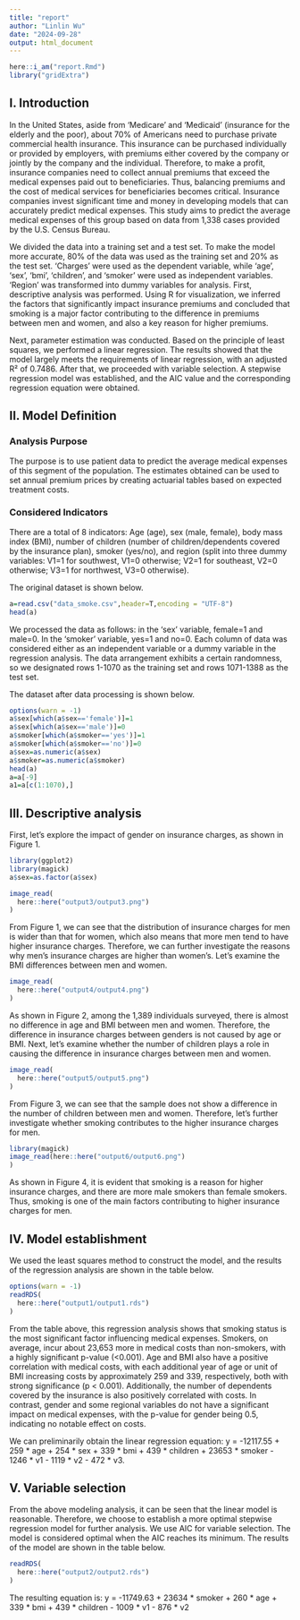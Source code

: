 ```yaml
---
title: "report"
author: "Linlin Wu"
date: "2024-09-28"
output: html_document
---
```

```r
here::i_am("report.Rmd")
library("gridExtra")
```
## I. Introduction

In the United States, aside from 'Medicare' and 'Medicaid' (insurance for the elderly and the poor), about 70% of Americans need to purchase private commercial health insurance. This insurance can be purchased individually or provided by employers, with premiums either covered by the company or jointly by the company and the individual. Therefore, to make a profit, insurance companies need to collect annual premiums that exceed the medical expenses paid out to beneficiaries. Thus, balancing premiums and the cost of medical services for beneficiaries becomes critical. Insurance companies invest significant time and money in developing models that can accurately predict medical expenses. This study aims to predict the average medical expenses of this group based on data from 1,338 cases provided by the U.S. Census Bureau.

We divided the data into a training set and a test set. To make the model more accurate, 80% of the data was used as the training set and 20% as the test set. 'Charges' were used as the dependent variable, while 'age', 'sex', 'bmi', 'children', and 'smoker' were used as independent variables. 'Region' was transformed into dummy variables for analysis. First, descriptive analysis was performed. Using R for visualization, we inferred the factors that significantly impact insurance premiums and concluded that smoking is a major factor contributing to the difference in premiums between men and women, and also a key reason for higher premiums.

Next, parameter estimation was conducted. Based on the principle of least squares, we performed a linear regression. The results showed that the model largely meets the requirements of linear regression, with an adjusted R² of 0.7486. After that, we proceeded with variable selection. A stepwise regression model was established, and the AIC value and the corresponding regression equation were obtained.

## II. Model Definition

### Analysis Purpose 
The purpose is to use patient data to predict the average medical expenses of this segment of the population. The estimates obtained can be used to set annual premium prices by creating actuarial tables based on expected treatment costs.

### Considered Indicators 
There are a total of 8 indicators: Age (age), sex (male, female), body mass index (BMI), number of children (number of children/dependents covered by the insurance plan), smoker (yes/no), and region (split into three dummy variables: V1=1 for southwest, V1=0 otherwise; V2=1 for southeast, V2=0 otherwise; V3=1 for northwest, V3=0 otherwise).

The original dataset is shown below.
```r
a=read.csv("data_smoke.csv",header=T,encoding = "UTF-8")
head(a)
```

We processed the data as follows: in the 'sex' variable, female=1 and male=0. In the 'smoker' variable, yes=1 and no=0. Each column of data was considered either as an independent variable or a dummy variable in the regression analysis. The data arrangement exhibits a certain randomness, so we designated rows 1-1070 as the training set and rows 1071-1388 as the test set.

The dataset after data processing is shown below.

```r
options(warn = -1)
a$sex[which(a$sex=='female')]=1
a$sex[which(a$sex=='male')]=0
a$smoker[which(a$smoker=='yes')]=1
a$smoker[which(a$smoker=='no')]=0
a$sex=as.numeric(a$sex)
a$smoker=as.numeric(a$smoker)
head(a)
a=a[-9]
a1=a[c(1:1070),]
```

## III. Descriptive analysis
First, let's explore the impact of gender on insurance charges, as shown in Figure 1.
```r
library(ggplot2)
library(magick)
a$sex=as.factor(a$sex)

image_read( 
  here::here("output3/output3.png")
)
```
From Figure 1, we can see that the distribution of insurance charges for men is wider than that for women, which also means that more men tend to have higher insurance charges. Therefore, we can further investigate the reasons why men's insurance charges are higher than women's. Let's examine the BMI differences between men and women.
```r
image_read(
  here::here("output4/output4.png")
)
```


As shown in Figure 2, among the 1,389 individuals surveyed, there is almost no difference in age and BMI between men and women. Therefore, the difference in insurance charges between genders is not caused by age or BMI. Next, let's examine whether the number of children plays a role in causing the difference in insurance charges between men and women.



```r
image_read(
  here::here("output5/output5.png")
)
```
From Figure 3, we can see that the sample does not show a difference in the number of children between men and women. Therefore, let's further investigate whether smoking contributes to the higher insurance charges for men.
```r
library(magick)
image_read(here::here("output6/output6.png")
)
```
As shown in Figure 4, it is evident that smoking is a reason for higher insurance charges, and there are more male smokers than female smokers. Thus, smoking is one of the main factors contributing to higher insurance charges for men.

## IV. Model establishment
We used the least squares method to construct the model, and the results of the regression analysis are shown in the table below.
```r
options(warn = -1)
readRDS(
  here::here("output1/output1.rds")
)
```
From the table above, this regression analysis shows that smoking status is the most significant factor influencing medical expenses. Smokers, on average, incur about 23,653 more in medical costs than non-smokers, with a highly significant p-value (<0.001). Age and BMI also have a positive correlation with medical costs, with each additional year of age or unit of BMI increasing costs by approximately 259 and 339, respectively, both with strong significance (p < 0.001). Additionally, the number of dependents covered by the insurance is also positively correlated with costs. In contrast, gender and some regional variables do not have a significant impact on medical expenses, with the p-value for gender being 0.5, indicating no notable effect on costs.

We can preliminarily obtain the linear regression equation:
y = -12117.55 + 259 * age + 254 * sex + 339 * bmi + 439 * children + 23653 * smoker - 1246 * v1 - 1119 * v2 - 472 * v3.

## V. Variable selection
From the above modeling analysis, it can be seen that the linear model is reasonable. Therefore, we choose to establish a more optimal stepwise regression model for further analysis. We use AIC for variable selection. The model is considered optimal when the AIC reaches its minimum. The results of the model are shown in the table below.

```r
readRDS(
  here::here("output2/output2.rds")
)
```

The resulting equation is:
y = -11749.63 + 23634 * smoker + 260 * age + 339 * bmi + 439 * children - 1009 * v1 - 876 * v2